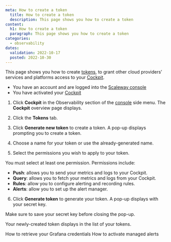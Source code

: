 ```yaml
---
meta: How to create a token
  title: How to create a token
  description: This page shows you how to create a token
content:
  h1: How to create a token
  paragraph: This page shows you how to create a token
categories:
  - observability
dates:
  validation: 2022-10-17
  posted: 2022-10-30
---
```


This page shows you how to create [tokens](/observability/cockpit/concepts/#tokens), to grant other cloud providers’ services and platforms access to your [Cockpit](/observability/cockpit/concepts/#cockpit).

<Message type="requirement">

 - You have an account and are logged into the [Scaleway console](https://console.scaleway.com)
 - You have activated your [Cockpit](/observability/cockpit/how-to/activate-cockpit)

</Message>


1. Click **Cockpit** in the Observability section of the [console](https://console.scaleway.com/) side menu. The **Cockpit** overview page displays.

2. Click the **Tokens** tab.

3. Click **Generate new token** to create a token. A pop-up displays prompting you to create a token.

4. Choose a name for your token or use the already-generated name.

5. Select the permissions you wish to apply to your token.

  <Message type="important">

   You must select at least one permission.
   Permissions include:
   - **Push**: allows you to send your metrics and logs to your Cockpit.
   - **Query**: allows you to fetch your metrics and logs from your Cockpit.
   - **Rules**: allow you to configure alerting and recording rules.
   - **Alerts**: allow you to set up the alert manager.

  </Message>

6. Click **Generate token** to generate your token. A pop-up displays with your secret key.

<Message type="important">

 Make sure to save your secret key before closing the pop-up.

</Message>

Your newly-created token displays in the list of your tokens.

<Navigation title="See Also">
  <PreviousButton to="/observability/cockpit/how-to/retrieve-grafana-credentials/">How to retrieve your Grafana credentials</PreviousButton>
  <NextButton to="/observability/cockpit/how-to/activate-managed-alerts/">How to activate managed alerts</NextButton>
</Navigation>